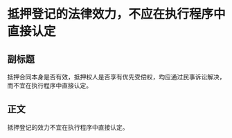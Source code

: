 # 抵押登记的法律效力，不应在执行程序中直接认定
## 副标题
抵押合同本身是否有效，抵押权人是否享有优先受偿权，均应通过民事诉讼解决，而不宜在执行程序中直接认定。
## 正文
抵押登记的效力不宜在执行程序中直接认定。